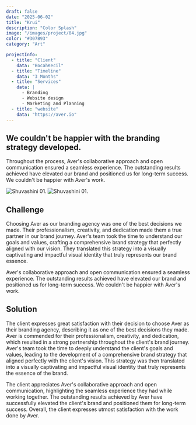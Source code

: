 ```yaml
---
draft: false
date: "2025-06-02"
title: "Krui"
description: "Color Splash"
image: "/images/project/04.jpg"
color: "#307B93"
category: "Art"

projectInfo:
  - title: "Client"
    data: "BocahKecil"
  - title: "Timeline"
    data: "3 Months"
  - title: "Services"
    data: |
      - Branding
      - Website design
      - Marketing and Planning
  - title: "website"
    data: "https://aver.io"
---
```


## We couldn't be happier with the branding strategy developed.

Throughout the process, Aver's collaborative approach and open communication ensured a seamless experience. The outstanding results achieved have elevated our brand and positioned us for long-term success. We couldn't be happier with Aver's work.

<div class="image columns-1 sm:columns-2 gap-8">

![Shuvashini 01.](/images/project/04-01.jpg)
![Shuvashini 01.](/images/project/04-02.jpg)
</div>


## Challenge

Choosing Aver as our branding agency was one of the best decisions we made. Their professionalism, creativity, and dedication made them a true partner in our brand journey. Aver's team took the time to understand our goals and values, crafting a comprehensive brand strategy that perfectly aligned with our vision. They translated this strategy into a visually captivating and impactful visual identity that truly represents our brand essence.

Aver's collaborative approach and open communication ensured a seamless experience. The outstanding results achieved have elevated our brand and positioned us for long-term success. We couldn't be happier with Aver's work.


## Solution

The client expresses great satisfaction with their decision to choose Aver as their branding agency, describing it as one of the best decisions they made. Aver is commended for their professionalism, creativity, and dedication, which resulted in a strong partnership throughout the client's brand journey. Aver's team took the time to deeply understand the client's goals and values, leading to the development of a comprehensive brand strategy that aligned perfectly with the client's vision. This strategy was then translated into a visually captivating and impactful visual identity that truly represents the essence of the brand.

The client appreciates Aver's collaborative approach and open communication, highlighting the seamless experience they had while working together. The outstanding results achieved by Aver have successfully elevated the client's brand and positioned them for long-term success. Overall, the client expresses utmost satisfaction with the work done by Aver.